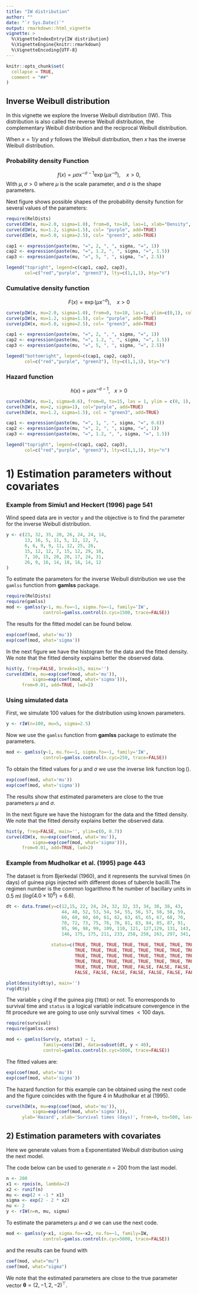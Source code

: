 ```yaml
---
title: "IW distribution"
author: ""
date: "`r Sys.Date()`"
output: rmarkdown::html_vignette
vignette: >
  %\VignetteIndexEntry{IW distribution}
  %\VignetteEngine{knitr::rmarkdown}
  %\VignetteEncoding{UTF-8}
---
```


```r
knitr::opts_chunk$set(
  collapse = TRUE,
  comment = "##"
)
```

## Inverse Weibull distribution

In this vignette we explore the Inverse Weibull distribution (IW). This distribution is also called the reverse Weibull
distribution, the complementary Weibull distribution
and the reciprocal Weibull distribution. 

When $x = 1/y$ and $y$ follows the Weibull distribution, then $x$ has the inverse Weibull distribution.

### Probability density Function

$$ f(x) = \mu \sigma x^{-\sigma-1} \exp(\mu x^{-\sigma}), \ \ \ \     x > 0,$$
With $\mu, \sigma > 0$ where $\mu$ is the scale parameter, and $\sigma$ is the shape parameters.


Next figure shows possible shapes of the probability density function for several values of the parameters:

```r
require(RelDists)
curve(dIW(x, mu=2.0, sigma=1.0), from=0, to=10, las=1, xlab="Density", ylim=c(0,0.6), col="red", ylab="f(x)")
curve(dIW(x, mu=1.2, sigma=1.5), col= "purple", add=TRUE)
curve(dIW(x, mu=5.0, sigma=2.5), col= "green3", add=TRUE)

cap1 <- expression(paste(mu, "=", 2, ", ", sigma, "=", 1))
cap2 <- expression(paste(mu, "=", 1.2, ", ", sigma, "=", 1.5))
cap3 <- expression(paste(mu, "=", 5, ", ", sigma, "=", 2.5))

legend("topright", legend=c(cap1, cap2, cap3), 
       col=c("red","purple", "green3"), lty=c(1,1,1), bty="n")
```

### Cumulative density function

$$F(x) = \exp(\mu x^{-\sigma}),\ \ \ \   x > 0$$

```r
curve(pIW(x, mu=2.0, sigma=1.0), from=0, to=10, las=1, ylim=c(0,1), col="red", ylab="F(x)")
curve(pIW(x, mu=1.2, sigma=1.5), col= "purple", add=TRUE)
curve(pIW(x, mu=5.0, sigma=2.5), col= "green3", add=TRUE)

cap1 <- expression(paste(mu, "=", 2, ", ", sigma, "=", 1))
cap2 <- expression(paste(mu, "=", 1.2, ", ", sigma, "=", 1.5))
cap3 <- expression(paste(mu, "=", 5, ", ", sigma, "=", 2.5))

legend("bottomright", legend=c(cap1, cap2, cap3), 
       col=c("red","purple", "green3"), lty=c(1,1,1), bty="n")
```


### Hazard function

$$h(x) = \mu \sigma x^{-\sigma - 1}, \ \ \ x > 0$$

```r
curve(hIW(x, mu=1, sigma=0.6), from=0, to=15, las = 1, ylim = c(0, 1), col="red", ylab="h(x)")
curve(hIW(x, mu=2, sigma=1), col="purple", add=TRUE)
curve(hIW(x, mu=1.2, sigma=1.5), col = "green3", add=TRUE)

cap1 <- expression(paste(mu, "=", 1, ", ", sigma, "=", 0.6))
cap2 <- expression(paste(mu, "=", 2, ", ", sigma, "=", 1))
cap3 <- expression(paste(mu, "=", 1.2, ", ", sigma, "=", 1.5))

legend("topright", legend=c(cap1, cap2, cap3), 
       col=c("red","purple", "green3"), lty=c(1,1,1), bty="n")
```

# 1) Estimation parameters without covariates

### Example from Simiu1 and Heckert (1996) page 541

Wind speed data are in vector `y` and the objective is to find the parameter for the inverse Weibull distribution. 

```r
y <- c(23, 32, 35, 20, 26, 24, 24, 14,
       13, 16, 5, 11, 5, 12, 12, 7,
       6, 6, 9, 9, 11, 12, 25, 26,
       15, 12, 12, 7, 15, 12, 29, 10,
       7, 10, 15, 20, 20, 17, 24, 31,
       26, 9, 16, 14, 18, 16, 14, 12
)
```

To estimate the parameters for the inverse Weibull distribution we use the `gamlss` function from __gamlss__ package.

```r
require(RelDists)
require(gamlss)
mod <- gamlss(y~1, mu.fo=~1, sigma.fo=~1, family='IW',
              control=gamlss.control(n.cyc=1500, trace=FALSE))
```

The results for the fitted model can be found below.

```r
exp(coef(mod, what='mu'))
exp(coef(mod, what='sigma'))
```

In the next figure we have the histogram for the data and the fitted density. We note that the fitted density explains better the observed data.

```r
hist(y, freq=FALSE, breaks=15, main='')
curve(dIW(x, mu=exp(coef(mod, what='mu')), 
          sigma=exp(coef(mod, what='sigma'))),
      from=0.01, add=TRUE, lwd=2)
```

### Using simulated data
First, we simulate 100 values for the distribution using known parameters.

```r
y <- rIW(n=100, mu=5, sigma=2.5)
```

Now we use the `gamlss` function from __gamlss__ package to estimate the parameters.

```r
mod <- gamlss(y~1, mu.fo=~1, sigma.fo=~1, family='IW',
              control=gamlss.control(n.cyc=250, trace=FALSE))
```

To obtain the fitted values for $\mu$ and $\sigma$ we use the inverse link function $\log()$.

```r
exp(coef(mod, what='mu'))
exp(coef(mod, what='sigma'))
```

The results show that estimated parameters are close to the true parameters $\mu$ and $\sigma$.

In the next figure we have the histogram for the data and the fitted density. We note that the fitted density explains better the observed data.

```r
hist(y, freq=FALSE, main='', ylim=c(0, 0.7))
curve(dIW(x, mu=exp(coef(mod, what='mu')), 
          sigma=exp(coef(mod, what='sigma'))), 
      from=0.01, add=TRUE, lwd=2)
```

### Example from Mudholkar et al. (1995) page 443
The dataset is from Bjerkedal (1960), and it represents the survival times (in days) of guinea pigs injected with different doses of tubercle bacilli.The regimen number is the common logarithmo ft he number of bacillary units in 0.5 ml $(log(4.0×10^6)=6.6)$.

```r
dt <- data.frame(y=c(12,15, 22, 24, 24, 32, 32, 33, 34, 38, 38, 43, 
                     44, 48, 52, 53, 54, 54, 55, 56, 57, 58, 58, 59,
                     60, 60, 60, 60, 61, 62, 63, 65, 65, 67, 68, 70,
                     70, 72, 73, 75, 76, 76, 81, 83, 84, 85, 87, 91,
                     95, 96, 98, 99, 109, 110, 121, 127,129, 131, 143, 146,
                     146, 175, 175, 211, 233, 258, 258, 263, 297, 341, 341, 376), 
                 
                 status=c(TRUE, TRUE, TRUE, TRUE, TRUE, TRUE, TRUE, TRUE, TRUE, TRUE, TRUE, TRUE,
                          TRUE, TRUE, TRUE, TRUE, TRUE, TRUE, TRUE, TRUE, TRUE, TRUE, TRUE, TRUE,
                          TRUE, TRUE, TRUE, TRUE, TRUE, TRUE, TRUE, TRUE, TRUE, TRUE, TRUE, TRUE,
                          TRUE, TRUE, TRUE, TRUE, TRUE, TRUE, TRUE, TRUE, TRUE, TRUE, TRUE, TRUE,
                          TRUE, TRUE, TRUE, TRUE, FALSE, FALSE, FALSE, FALSE, FALSE, FALSE, FALSE, FALSE,
                          FALSE, FALSE, FALSE, FALSE, FALSE, FALSE, FALSE, FALSE, FALSE, FALSE, FALSE, FALSE))

plot(density(dt$y), main='')
rug(dt$y)
```

The variable `y` cing if the guinea pig (`TRUE`) or not. To enorresponds to survival time and `status` is a logical variable indicatsure convergence in the fit procedure we are going to use only survival times $< 100$ days.

```r
require(survival)
require(gamlss.cens)

mod <- gamlss(Surv(y, status) ~ 1,
              family=cens(IW), data=subset(dt, y < 40),
              control=gamlss.control(n.cyc=5000, trace=FALSE))
```

The fitted values are:

```r
exp(coef(mod, what='mu'))
exp(coef(mod, what='sigma'))
```

The hazard function for this example can be obtained using the next code and the figure coincides with the figure 4 in Mudholkar et al (1995).

```r
curve(hIW(x, mu=exp(coef(mod, what='mu')), 
          sigma=exp(coef(mod, what='sigma'))),
      ylab='Hazard', xlab='Survival times (days)', from=0, to=500, las=1,lwd=2)
```

## 2) Estimation parameters with covariates
Here we generate values from a Exponentiated Weibull distribution using the next model.

\begin{align*} 
y &\sim IW(\mu_i, \sigma_i), \\ 
\log(\mu_i) &= 2 + -1 \times x_1, \\
\log(\sigma_i) &= 2 - 2 \times x_2, \\
x_1 &\sim Poisson (\lambda=2), \\
x_2 &\sim U(0, 1)
\end{align*}

The code below can be used to generate $n=200$ from the last model.

```r
n <- 200
x1 <- rpois(n, lambda=2)
x2 <- runif(n)
mu <- exp(2 + -1 * x1)
sigma <- exp(2 - 2 * x2)
nu <- 2
y <- rIW(n=n, mu, sigma)
```

To estimate the parameters $\mu$ and $\sigma$  we can use the next code.

```r
mod <- gamlss(y~x1, sigma.fo=~x2, nu.fo=~1, family=IW,
              control=gamlss.control(n.cyc=5000, trace=FALSE))
```

and the results can be found with

```r
coef(mod, what="mu")
coef(mod, what="sigma")
```

We note that the estimated parameters are close to the true parameter vector $\boldsymbol{\theta} = (2, -1, 2, -2)^\top$.
